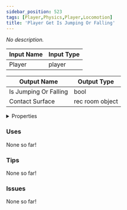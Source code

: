 ```yaml
---
sidebar_position: 523
tags: [Player,Physics,Player,Locomotion]
title: 'Player Get Is Jumping Or Falling'
---
```


*No description.*






<EsbSvg />

| Input Name | Input Type |
|-----------|-----------|
| Player | player |

| Output Name | Output Type |
|-----------|-----------|
| Is Jumping Or Falling | bool |
| Contact Surface | rec room object |


<details>
  <summary>Properties</summary>
  <div>
    <div>
    <table>
      <thead>
        <tr>
          <th>Is beta required?</th>
          <th>❌</th>
        </tr>
        <tr>
          <th>Is this chip a trolling risk?</th>
          <th>❌</th>
        </tr>
        <tr>
          <th>Is this chip a role assignment risk?</th>
          <th>❌</th>
        </tr>
        <tr>
          <th>Chip UUID</th>
          <th>a474eca1-e820-4249-a314-fbc0ae223a5f</th>
        </tr>
      </thead>
    </table>
    </div>
  </div>
</details>

### Uses

None so far!

### Tips

None so far!

### Issues

None so far!